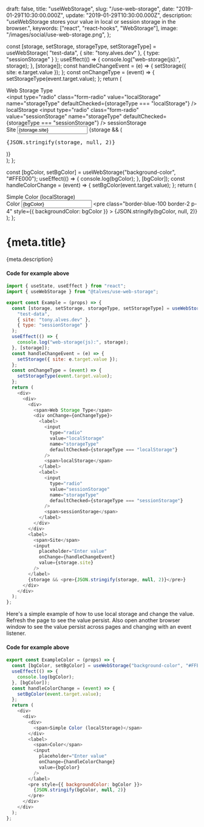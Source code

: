   draft: false,
  title: "useWebStorage",
  slug: "/use-web-storage",
  date: "2019-01-29T10:30:00.000Z",
  update: "2019-01-29T10:30:00.000Z",
  description:
    "useWebStorage stores your value in local or session storage in the browser.",
  keywords: ["react", "react-hooks", "WebStorage"],
  image: "/images/social/use-web-storage.png",
};


  const [storage, setStorage, storageType, setStorageType] = useWebStorage(
    "test-data",
    { site: "tony.alves.dev" },
    { type: "sessionStorage" }
  );
  useEffect(() => {
    console.log("web-storage(js):", storage);
  }, [storage]);
  const handleChangeEvent = (e) => {
    setStorage({ site: e.target.value });
  };
  const onChangeType = (event) => {
    setStorageType(event.target.value);
  };
  return (
    <div class="py-6 bg-default flex md:flex-col lg:flex-row justify-center sm:py-12">
      <div class="w-full lg:w-3/4 border-gray-400 border-2 p-2 m-5">
        <div class="p-4">
          <span class="text-gray-700">Web Storage Type</span>
          <div class="mt-2" onChange={onChangeType}>
            <label class="inline-flex items-center">
              <input
                type="radio"
                class="form-radio"
                value="localStorage"
                name="storageType"
                defaultChecked={storageType === "localStorage"}
              />
              <span class="ml-2">localStorage</span>
            </label>
            <label class="inline-flex items-center ml-6">
              <input
                type="radio"
                class="form-radio"
                value="sessionStorage"
                name="storageType"
                defaultChecked={storageType === "sessionStorage"}
              />
              <span class="ml-2">sessionStorage</span>
            </label>
          </div>
        </div>
        <label class="block p-4">
          <span class="text-gray-700">Site</span>
          <input
            class="form-input mt-1 block w-full"
            placeholder="Enter value"
            onChange={handleChangeEvent}
            value={storage.site}
          />
        </label>
        {storage && (
          <pre class="border-blue-100 border-2 bg-yellow-50 p-4">
            {JSON.stringify(storage, null, 2)}
          </pre>
        )}
      </div>
    </div>
  );
};

  const [bgColor, setBgColor] = useWebStorage("background-color", "#FFE000");
  useEffect(() => {
    console.log(bgColor);
  }, [bgColor]);
  const handleColorChange = (event) => {
    setBgColor(event.target.value);
  };
  return (
    <div class="py-6 bg-default flex md:flex-col lg:flex-row justify-center sm:py-12">
      <div class="w-full lg:w-3/4 border-gray-400 border-2 p-2 m-5">
        <div class="p-4">
          <span class="text-2xl text-gray-700">
            Simple Color (localStorage)
          </span>
        </div>
        <label class="block">
          <span class="text-gray-700">Color</span>
          <input
            class="form-input mt-1 block w-full"
            placeholder="Enter value"
            onChange={handleColorChange}
            value={bgColor}
          />
        </label>
        <pre
          class="border-blue-100 border-2 p-4"
          style={{ backgroundColor: bgColor }}
        >
          {JSON.stringify(bgColor, null, 2)}
        </pre>
      </div>
    </div>
  );
};

# {meta.title}

{meta.description}

<Example />

#### Code for example above

```js
import { useState, useEffect } from "react";
import { useWebStorage } from "@talves/use-web-storage";

export const Example = (props) => {
  const [storage, setStorage, storageType, setStorageType] = useWebStorage(
    "test-data",
    { site: "tony.alves.dev" },
    { type: "sessionStorage" }
  );
  useEffect(() => {
    console.log("web-storage(js):", storage);
  }, [storage]);
  const handleChangeEvent = (e) => {
    setStorage({ site: e.target.value });
  };
  const onChangeType = (event) => {
    setStorageType(event.target.value);
  };
  return (
    <div>
      <div>
        <div>
          <span>Web Storage Type</span>
          <div onChange={onChangeType}>
            <label>
              <input
                type="radio"
                value="localStorage"
                name="storageType"
                defaultChecked={storageType === "localStorage"}
              />
              <span>localStorage</span>
            </label>
            <label>
              <input
                type="radio"
                value="sessionStorage"
                name="storageType"
                defaultChecked={storageType === "sessionStorage"}
              />
              <span>sessionStorage</span>
            </label>
          </div>
        </div>
        <label>
          <span>Site</span>
          <input
            placeholder="Enter value"
            onChange={handleChangeEvent}
            value={storage.site}
          />
        </label>
        {storage && <pre>{JSON.stringify(storage, null, 2)}</pre>}
      </div>
    </div>
  );
};
```

<ExampleColor />

Here's a simple example of how to use local storage and change the value. Refresh the page to see the value persist. Also open another browser window to see the value persist across pages and changing with an event listener.

#### Code for example above

```js
export const ExampleColor = (props) => {
  const [bgColor, setBgColor] = useWebStorage("background-color", "#FFE000");
  useEffect(() => {
    console.log(bgColor);
  }, [bgColor]);
  const handleColorChange = (event) => {
    setBgColor(event.target.value);
  };
  return (
    <div>
      <div>
        <div>
          <span>Simple Color (localStorage)</span>
        </div>
        <label>
          <span>Color</span>
          <input
            placeholder="Enter value"
            onChange={handleColorChange}
            value={bgColor}
          />
        </label>
        <pre style={{ backgroundColor: bgColor }}>
          {JSON.stringify(bgColor, null, 2)}
        </pre>
      </div>
    </div>
  );
};
```

